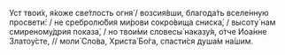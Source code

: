 Уст твои́х, я́коже све́тлость огня́ / возсия́вши, благода́ть вселе́нную просвети́: / не сребролю́бия ми́рови сокро́вища сниска́, / высоту́ нам смиреному́дрия показа́, / но твои́ми словесы́ наказу́я, о́тче Иоа́нне Златоу́сте, // моли́ Сло́ва, Христа́ Бо́га, спасти́ся душа́м на́шим.
